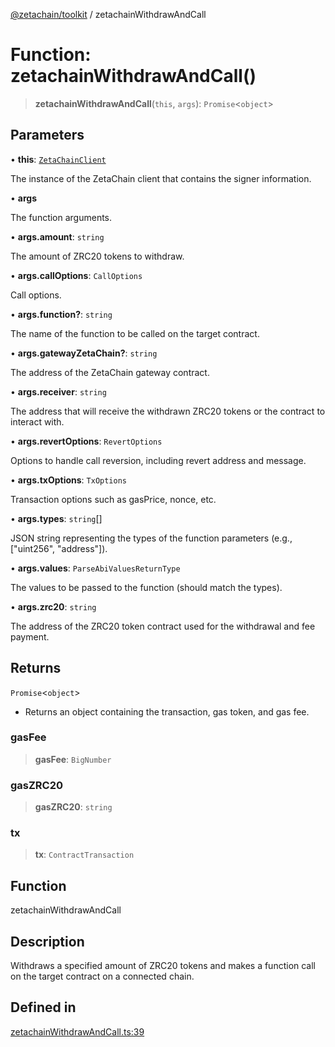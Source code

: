 [@zetachain/toolkit](/src/pages/developers/frontend/toolkit/index.mdx) / zetachainWithdrawAndCall

# Function: zetachainWithdrawAndCall()

> **zetachainWithdrawAndCall**(`this`, `args`): `Promise`\<`object`\>

## Parameters

• **this**: [`ZetaChainClient`](toolkit/Class.ZetaChainClient.md)

The instance of the ZetaChain client that contains the signer information.

• **args**

The function arguments.

• **args.amount**: `string`

The amount of ZRC20 tokens to withdraw.

• **args.callOptions**: `CallOptions`

Call options.

• **args.function?**: `string`

The name of the function to be called on the target contract.

• **args.gatewayZetaChain?**: `string`

The address of the ZetaChain gateway contract.

• **args.receiver**: `string`

The address that will receive the withdrawn ZRC20 tokens or the contract to interact with.

• **args.revertOptions**: `RevertOptions`

Options to handle call reversion, including revert address and message.

• **args.txOptions**: `TxOptions`

Transaction options such as gasPrice, nonce, etc.

• **args.types**: `string`[]

JSON string representing the types of the function parameters (e.g., ["uint256", "address"]).

• **args.values**: `ParseAbiValuesReturnType`

The values to be passed to the function (should match the types).

• **args.zrc20**: `string`

The address of the ZRC20 token contract used for the withdrawal and fee payment.

## Returns

`Promise`\<`object`\>

- Returns an object containing the transaction, gas token, and gas fee.

### gasFee

> **gasFee**: `BigNumber`

### gasZRC20

> **gasZRC20**: `string`

### tx

> **tx**: `ContractTransaction`

## Function

zetachainWithdrawAndCall

## Description

Withdraws a specified amount of ZRC20 tokens and makes a function call on the target contract on a connected chain.

## Defined in

[zetachainWithdrawAndCall.ts:39](https://github.com/zeta-chain/toolkit/blob/542ef856894da0ed38ef2a757d2c0d70c2bb020d/packages/client/src/zetachainWithdrawAndCall.ts#L39)
